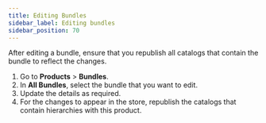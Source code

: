 ```yaml
---
title: Editing Bundles
sidebar_label: Editing bundles
sidebar_position: 70
---
```


After editing a bundle, ensure that you republish all catalogs that contain the bundle to reflect the changes.

1. Go to **Products** > **Bundles**.
1. In **All Bundles**, select the bundle that you want to edit.
1. Update the details as required. 
1. For the changes to appear in the store, republish the catalogs that contain hierarchies with this product.

